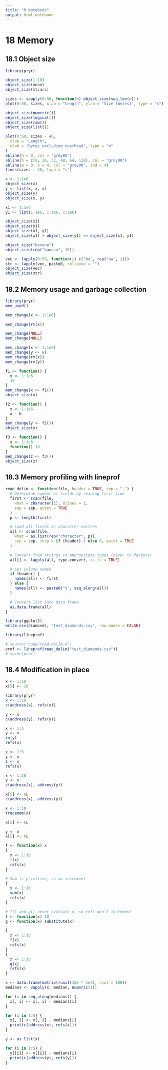 ```yaml
---
title: "R Notebook"
output: html_notebook
---
```


# 18 Memory

## 18.1 Object size

```r
library(pryr)
```

```r
object_size(1:10)
object_size(mean)
object_size(mtcars)
```

```r
sizes <- sapply(0:50, function(n) object_size(seq_len(n)))
plot(0:50, sizes, xlab = "Length", ylab = "Size (bytes)", type = "s")
```

```r
object_size(numeric())
object_size(logical())
object_size(raw())
object_size(list())
```

```r
plot(0:50, sizes - 40,
  xlab = "Length",
  ylab = "Bytes excluding overhead", type = "n"
)
abline(h = 0, col = "grey80")
abline(h = c(8, 16, 32, 48, 64, 128), col = "grey80")
abline(a = 0, b = 4, col = "grey90", lwd = 4)
lines(sizes - 40, type = "s")
```

```r
x <- 1:1e6
object_size(x)
y <- list(x, x, x)
object_size(y)
object_size(x, y)
```

```r
x1 <- 1:1e6
y1 <- list(1:1e6, 1:1e6, 1:1e6)

object_size(x1)
object_size(y1)
object_size(x1, y1)
object_size(x1) + object_size(y1) == object_size(x1, y1)
```

```r
object_size("banana")
object_size(rep("banana", 10))
```

```r
vec <- lapply(0:50, function(i) c("ba", rep("na", i)))
str <- lapply(vec, paste0, collapse = "")
object_size(vec)
object_size(str)
```

## 18.2 Memory usage and garbage collection

```r
library(pryr)
mem_used()
```

```r
mem_change(x <- 1:1e6)
```

```r
mem_change(rm(x))
```

```r
mem_change(NULL)
mem_change(NULL)
```

```r
mem_change(x <- 1:1e6)
mem_change(y <- x)
mem_change(rm(x))
mem_change(rm(y))
```

```r
f1 <- function() {
  x <- 1:1e6
  10
}
mem_change(x <- f1())
object_size(x)
```

```r
f2 <- function() {
  x <- 1:1e6
  a ~ b
}
mem_change(y <- f2())
object_size(y)
```

```r
f3 <- function() {
  x <- 1:1e6
  function() 10
}
mem_change(z <- f3())
object_size(z)
```

## 18.3 Memory profiling with lineprof

```r
read_delim <- function(file, header = TRUE, sep = ",") {
  # Determine number of fields by reading first line
  first <- scan(file,
    what = character(1), nlines = 1,
    sep = sep, quiet = TRUE
  )
  p <- length(first)

  # Load all fields as character vectors
  all <- scan(file,
    what = as.list(rep("character", p)),
    sep = sep, skip = if (header) 1 else 0, quiet = TRUE
  )

  # Convert from strings to appropriate types (never to factors)
  all[] <- lapply(all, type.convert, as.is = TRUE)

  # Set column names
  if (header) {
    names(all) <- first
  } else {
    names(all) <- paste0("V", seq_along(all))
  }

  # Convert list into data frame
  as.data.frame(all)
}
```

```r
library(ggplot2)
write.csv(diamonds, "test_diamonds.csv", row.names = FALSE)
```

```r
library(lineprof)

# source("code/read-delim.R")
prof <- lineprof(read_delim("test_diamonds.csv"))
# shine(prof)
```

## 18.4 Modification in place

```r
x <- 1:10
x[5] <- 10
```

```r
library(pryr)
x <- 1:10
c(address(x), refs(x))
```

```r
y <- x
c(address(y), refs(y))
```

```r
x <- 1:5
y <- x
rm(y)
refs(x)
```

```r
x <- 1:5
y <- x
z <- x
refs(x)
```

```r
x <- 1:10
y <- x
c(address(x), address(y))

x[5] <- 6L
c(address(x), address(y))
```

```r
x <- 1:10
tracemem(x)

x[5] <- 6L

y <- x
x[5] <- 6L
```

```r
f <- function(x) x
{
  x <- 1:10
  f(x)
  refs(x)
}

# Sum is primitive, so no increment
{
  x <- 1:10
  sum(x)
  refs(x)
}

# f() and g() never evaluate x, so refs don't increment
f <- function(x) 10
g <- function(x) substitute(x)

{
  x <- 1:10
  f(x)
  refs(x)
}
{
  x <- 1:10
  g(x)
  refs(x)
}
```

```r
x <- data.frame(matrix(runif(100 * 1e4), ncol = 100))
medians <- vapply(x, median, numeric(1))

for (i in seq_along(medians)) {
  x[, i] <- x[, i] - medians[i]
}
```

```r
for (i in 1:5) {
  x[, i] <- x[, i] - medians[i]
  print(c(address(x), refs(x)))
}
```

```r
y <- as.list(x)

for (i in 1:5) {
  y[[i]] <- y[[i]] - medians[i]
  print(c(address(y), refs(y)))
}
```

